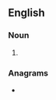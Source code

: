 ==English==

===Noun===
{{head|en|noun form}}

# {{plural of|en|resit}}

===Anagrams===
* {{anagrams|en|a=eirsst|Istres|Reists|Sister|reists|resist|restis|risest|sister}}